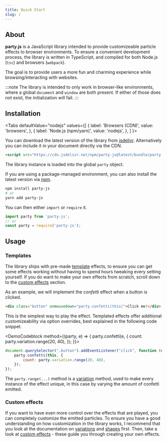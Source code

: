 ```yaml
---
title: Quick Start
slug: /
---
```




## About

**party.js** is a JavaScript library intended to provide customizeable particle effects to browser environments. To ensure a convenient development process, the library is written in TypeScript, and compiled for both Node.js (`tsc`) and browsers (`webpack`).

The goal is to provide users a more fun and charming experience while browsing/interacting with websites.

:::note
The library is intended to only work in browser-like environments, where a global `document` and `window` are both present. If either of those does not exist, the initialization will fail.
:::

## Installation

<Tabs
  defaultValue="nodejs"
  values={[
    { label: 'Browsers (CDN)', value: 'browsers', },
    { label: 'Node.js (npm/yarn)', value: 'nodejs', },
  ]
}>
<TabItem value="browsers">

You can download the latest version of the library from [jsdelivr](https://www.jsdelivr.com/package/npm/party-js). Alternatively you can include it in your document directly via the CDN.

```html
<script src="https://cdn.jsdelivr.net/npm/party-js@latest/bundle/party.min.js"></script>
```

The library instance is loaded into the global `party` object.

</TabItem>
<TabItem value="nodejs">

If you are using a package-managed environment, you can also install the latest version via [npm](https://www.npmjs.com/package/party-js).

```bash
npm install party-js
# or
yarn add party-js
```

You can then either `import` or `require` it.

```ts
import party from 'party-js';
// or
const party = require('party-js');
```

</TabItem>
</Tabs>

## Usage

### Templates

The library ships with pre-made [template](/docs/ref/templates) effects, to ensure you can get some effects working without having to spend hours tweaking every setting yourself. If you do want to make your own effects from scratch, scroll down to the [custom effects](#custom-effects) section.

As an example, we will implement the _confetti_ effect when a button is clicked.

```html
<div class="button" onmousedown="party.confetti(this)">Click me!</div>
```

This is the simplest way to play the effect. Templated effects offer additional customizeability via option overrides, best explained in the following code snippet.

<DemoCodeblock method={(party, e) => {
    party.confetti(e, {
        count: party.variation.range(20, 40),
    });
}}>

```js
document.querySelector(".button").addEventListener("click", function (e) {
    party.confetti(this, {
        count: party.variation.range(20, 40),
    });
});
```

</DemoCodeblock>

The `party.range(...)` method is a [variation](/docs/ref/variations) method, used to make every instance of the effect unique, in this case by varying the amount of confetti emitted.

### Custom effects

If you want to have even more control over the effects that are played, you can completely customize the emitted particles. To ensure you have a good understanding on how customization in the library works, I recommend that you look at the documentation on [variations](/docs/ref/variations) and [shapes](/docs/ref/shapes) first. Then, take a look at [custom effects](/docs/guides/custom-effects) - these guide you through creating your own effects.
